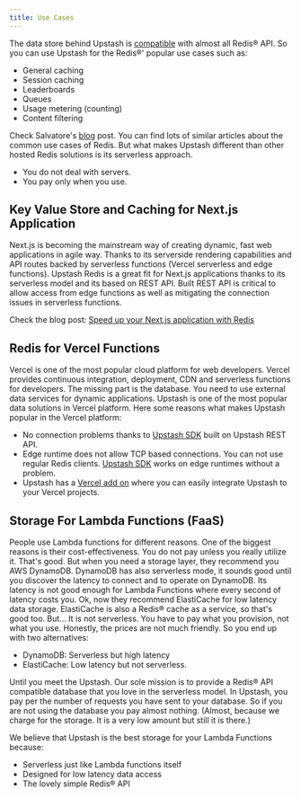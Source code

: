 ```yaml
---
title: Use Cases
---
```


The data store behind Upstash is [compatible](../overall/rediscompatibility)
with almost all Redis® API. So you can use Upstash for the Redis®' popular use
cases such as:

- General caching
- Session caching
- Leaderboards
- Queues
- Usage metering (counting)
- Content filtering

Check Salvatore's
<a href="http://oldblog.antirez.com/post/take-advantage-of-redis-adding-it-to-your-stack.html" target="_blank">blog</a>
post. You can find lots of similar articles about the common use cases of Redis.
But what makes Upstash different than other hosted Redis solutions is its
serverless approach.

- You do not deal with servers.
- You pay only when you use.

## Key Value Store and Caching for Next.js Application

Next.js is becoming the mainstream way of creating dynamic, fast web
applications in agile way. Thanks to its serverside rendering capabilities and
API routes backed by serverless functions (Vercel serverless and edge
functions). Upstash Redis is a great fit for Next.js applications thanks to its
serverless model and its based on REST API. Built REST API is critical to allow
access from edge functions as well as mitigating the connection issues in
serverless functions.

Check the blog post:
[Speed up your Next.js application with Redis](https://upstash.com/blog/nextjs-caching-with-redis)

## Redis for Vercel Functions

Vercel is one of the most popular cloud platform for web developers. Vercel
provides continuous integration, deployment, CDN and serverless functions for
developers. The missing part is the database. You need to use external data
services for dynamic applications. Upstash is one of the most popular data
solutions in Vercel platform. Here some reasons what makes Upstash popular in
the Vercel platform:

- No connection problems thanks to
  [Upstash SDK](https://github.com/upstash/upstash-redis) built on Upstash REST
  API.
- Edge runtime does not allow TCP based connections. You can not use regular
  Redis clients. [Upstash SDK](https://github.com/upstash/upstash-redis) works
  on edge runtimes without a problem.
- Upstash has a [Vercel add on](https://vercel.com/integrations/upstash) where
  you can easily integrate Upstash to your Vercel projects.

## Storage For Lambda Functions (FaaS)

People use Lambda functions for different reasons. One of the biggest reasons is
their cost-effectiveness. You do not pay unless you really utilize it. That's
good. But when you need a storage layer, they recommend you AWS DynamoDB.
DynamoDB has also serverless mode, it sounds good until you discover the latency
to connect and to operate on DynamoDB. Its latency is not good enough for Lambda
Functions where every second of latency costs you. Ok, now they recommend
ElastiCache for low latency data storage. ElastiCache is also a Redis® cache as
a service, so that's good too. But... It is not serverless. You have to pay what
you provision, not what you use. Honestly, the prices are not much friendly. So
you end up with two alternatives:

- DynamoDB: Serverless but high latency
- ElastiCache: Low latency but not serverless.

Until you meet the Upstash. Our sole mission is to provide a Redis® API
compatible database that you love in the serverless model. In Upstash, you pay
per the number of requests you have sent to your database. So if you are not
using the database you pay almost nothing. (Almost, because we charge for the
storage. It is a very low amount but still it is there.)

We believe that Upstash is the best storage for your Lambda Functions because:

- Serverless just like Lambda functions itself
- Designed for low latency data access
- The lovely simple Redis® API
